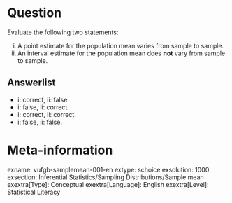 Question
========
Evaluate the following two statements:

i. A point estimate for the population mean varies from sample to sample.
ii. An interval estimate for the population mean does **not** vary from sample to sample.

Answerlist
----------
* i: correct, ii: false.
* i: false, ii: correct.
* i: correct, ii: correct.
* i: false, ii: false.

Meta-information
================
exname: vufgb-samplemean-001-en
extype: schoice
exsolution: 1000
exsection: Inferential Statistics/Sampling Distributions/Sample mean
exextra[Type]: Conceptual
exextra[Language]: English
exextra[Level]: Statistical Literacy
